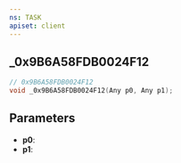 ```yaml
---
ns: TASK
apiset: client
---
```

## _0x9B6A58FDB0024F12

```c
// 0x9B6A58FDB0024F12
void _0x9B6A58FDB0024F12(Any p0, Any p1);
```


## Parameters
* **p0**:
* **p1**:
